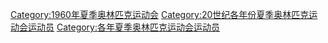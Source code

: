 [[Category:1960年夏季奥林匹克运动会|Category:1960年夏季奥林匹克运动会]]
[[Category:20世纪各年份夏季奥林匹克运动会运动员|Category:20世纪各年份夏季奥林匹克运动会运动员]]
[[Category:各年夏季奥林匹克运动会运动员|Category:各年夏季奥林匹克运动会运动员]]